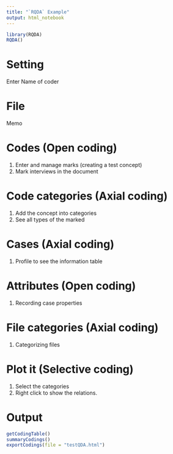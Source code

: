 ```yaml
---
title: "`RQDA` Example"
output: html_notebook
---
```


```r
library(RQDA)
RQDA()
```



# Setting
Enter Name of coder

# File
Memo

# Codes (Open coding)
1. Enter and manage marks (creating a test concept)
1. Mark interviews in the document

# Code categories (Axial coding)
1. Add the concept into categories
1. See all types of the marked 


# Cases (Axial coding)
1. Profile to see the information table

# Attributes (Open coding)
1. Recording case properties

# File categories (Axial coding)
1. Categorizing files

# Plot it (Selective coding)
1. Select the categories 
1. Right click to show the relations.

# Output
```r
getCodingTable()
summaryCodings()
exportCodings(file = "testQDA.html")
```

